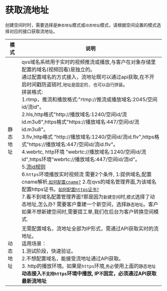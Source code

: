 # **获取流地址**
创建空间时时，需要选择是`静态地址`模式或`动态地址`模式，请根据空间设置的模式选择对应的接口获取流地址。

|模式 |说明|
|----|----|
|静态地址|qvs域名系统用于实时的视频推流或播放,与客户在对象存储里配置的域名(视频回看)是独立的。 <br>通过配置域名的方式接入，流地址既可以通过api获取,在不开启时间戳防盗链时,`地址是固定的, 也可以自行拼装`。<br>拼装格式:<br>1.rtmp，推流和播放格式:"rtmp://推流或播放域名:2045/空间id/流id"。<br> 2.hls,http格式"http://播放域名:1240/空间id/流id.m3u8",https格式"https://播放域名:447/空间id/流id.m3u8"。<br>3.flv,http格式 "http://播放域名:1240/空间id/流id.flv",https格式"https://播放域名:447/空间id/流id.flv"。<br>4.webrtc, http环境 "webrtc://播放域名:1240/空间id/流id",https环境"webrtc://播放域名:447/空间id/流id"。<br>5.[流id规则](https://developer.qiniu.com/qvs/11878/use-the-stream-interface-is-required) <br>6.`https`环境播放实时视频流 需要2个条件, 1:提供域名,配置cname解析,[`如何配置cname?`](https://developer.qiniu.com/qvs/8746/configure-cname) 2.在qvs的域名管理界面,为该域名配置https证书。[`如何配置https证书?`](https://developer.qiniu.com/qvs/6925/qvs-https-configuration)<br>7.看不到域名配置管理界面?那是因为`新建空间`时,`模式`选择了动态地址,怎么办? 需要客户重建一个新空间，选择`静态地址`。客户如果不想新建空间时,需要提工单,我们在后台为客户转换空间模式.<br>
|动态地址|无需配置域名，流地址全部为IP形式，需通过API获取实时的流地址。<br>适用场景：<br>1.测试阶段，快速验证。<br> 2.不想配置域名，能接受流地址通过API获取。<br> 3. http的播放环境。如果是`https`环境,`务必`使用上面的`静态地址` <br>**动态接入`不支持https`环境中播放, IP`不`固定，必须通过API获取最新流地址**